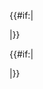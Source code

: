 <includeonly>{{#if:{{{div|}}}|</div>|}}</td></tr></table>{{#if:{{{div|}}}|<div>|}}</includeonly><noinclude>
{{Documentation
 | content =
參見{{tl|Collapsed infobox section begin}}.

[[Category:信息框模板| ]]
[[Category:摺疊模板]]
}}
</noinclude>